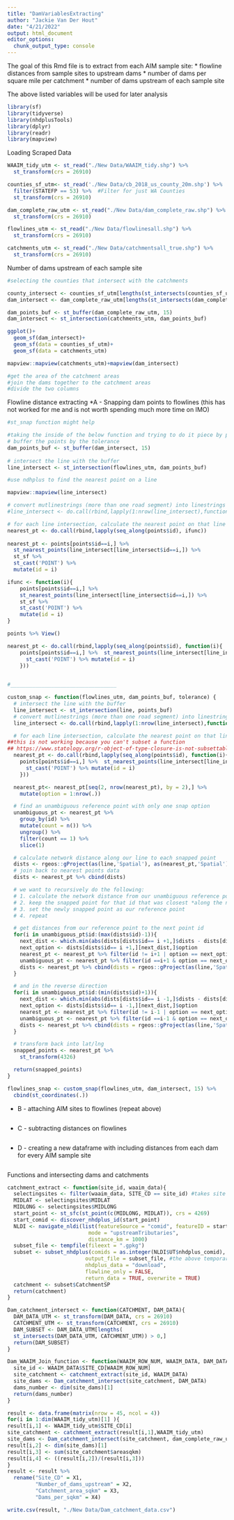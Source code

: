 ```yaml
---
title: "DamVariablesExtracting"
author: "Jackie Van Der Hout"
date: "4/21/2022"
output: html_document
editor_options: 
  chunk_output_type: console
---
```


The goal of this Rmd file is to extract from each AIM sample site:
* flowline distances from sample sites to upstream dams
* number of dams per square mile per catchment 
* number of dams upstream of each sample site

The above listed variables will be used for later analysis 


```r
library(sf)
library(tidyverse)
library(nhdplusTools)
library(dplyr)
library(readr)
library(mapview)

```

Loading Scraped Data
```r
WAAIM_tidy_utm <- st_read("./New Data/WAAIM_tidy.shp") %>% 
  st_transform(crs = 26910)

counties_sf_utm<- st_read('./New Data/cb_2018_us_county_20m.shp') %>% 
  filter(STATEFP == 53) %>%  #Filter for just WA Counties
  st_transform(crs = 26910)

dam_complete_raw_utm <- st_read("./New Data/dam_complete_raw.shp") %>% 
  st_transform(crs = 26910)

flowlines_utm <- st_read("./New Data/flowlinesall.shp") %>% 
  st_transform(crs = 26910)

catchments_utm <- st_read("./New Data/catchmentsall_true.shp") %>% 
  st_transform(crs = 26910)

```


Number of dams upstream of each sample site 
```r
#selecting the counties that intersect with the catchments 

county_intersect <- counties_sf_utm[lengths(st_intersects(counties_sf_utm, WAAIM_tidy_utm)) > 0,]
dam_intersect <- dam_complete_raw_utm[lengths(st_intersects(dam_complete_raw_utm, county_intersect)) > 0,]

dam_points_buf <- st_buffer(dam_complete_raw_utm, 15)
dam_intersect <- st_intersection(catchments_utm, dam_points_buf)

ggplot()+
  geom_sf(dam_intersect)+
  geom_sf(data = counties_sf_utm)+
  geom_sf(data = catchments_utm)

mapview::mapview(catchments_utm)+mapview(dam_intersect)

#get the area of the catchment areas
#join the dams together to the catchment areas 
#divide the two columns 

```


Flowline distance extracting 
*A - Snapping dam points to flowlines
(this has not worked for me and is not worth spending much more time on IMO)
```r

#st_snap function might help 

#taking the inside of the below function and trying to do it piece by piece 
# buffer the points by the tolerance
dam_points_buf <- st_buffer(dam_intersect, 15)
  
# intersect the line with the buffer
line_intersect <- st_intersection(flowlines_utm, dam_points_buf)

#use ndhplus to find the nearest point on a line 

mapview::mapview(line_intersect)

# convert mutlinestrings (more than one road segment) into linestrings
#line_intersect <- do.call(rbind,lapply(1:nrow(line_intersect),function(x){st_cast(line_intersect[x,],"LINESTRING")}))

# for each line intersection, calculate the nearest point on that line to our gps point
nearest_pt <- do.call(rbind,lapply(seq_along(points$id), ifunc))
  
nearest_pt <- points[points$id==i,] %>%  
  st_nearest_points(line_intersect[line_intersect$id==i,]) %>% 
  st_sf %>%
  st_cast('POINT') %>% 
  mutate(id = i) 

ifunc <- function(i){
    points[points$id==i,] %>%  
    st_nearest_points(line_intersect[line_intersect$id==i,]) %>% 
    st_sf %>%
    st_cast('POINT') %>% 
    mutate(id = i)
}

points %>% View()

nearest_pt <- do.call(rbind,lapply(seq_along(points$id), function(i){
    points[points$id==i,] %>%  st_nearest_points(line_intersect[line_intersect$id==i,]) %>% st_sf %>%
      st_cast('POINT') %>% mutate(id = i)
    }))

  
#__________________________________ 

custom_snap <- function(flowlines_utm, dam_points_buf, tolerance) {
  # intersect the line with the buffer
  line_intersect <- st_intersection(line, points_buf)
  # convert mutlinestrings (more than one road segment) into linestrings
  line_intersect <- do.call(rbind,lapply(1:nrow(line_intersect),function(x){st_cast(line_intersect[x,],"LINESTRING")}))

  # for each line intersection, calculate the nearest point on that line to our gps point
##this is not working because you can't subset a function 
## https://www.statology.org/r-object-of-type-closure-is-not-subsettable/ 
  nearest_pt <- do.call(rbind,lapply(seq_along(points$id), function(i){
    points[points$id==i,] %>%  st_nearest_points(line_intersect[line_intersect$id==i,]) %>% st_sf %>%
      st_cast('POINT') %>% mutate(id = i)
    }))

  nearest_pt<- nearest_pt[seq(2, nrow(nearest_pt), by = 2),] %>%
    mutate(option = 1:nrow(.))

  # find an unambiguous reference point with only one snap option
  unambiguous_pt <- nearest_pt %>%
    group_by(id) %>%
    mutate(count = n()) %>%
    ungroup() %>%
    filter(count == 1) %>%
    slice(1)

  # calculate network distance along our line to each snapped point
  dists <- rgeos::gProject(as(line,'Spatial'), as(nearest_pt,'Spatial'))
  # join back to nearest points data
  dists <- nearest_pt %>% cbind(dists)

  # we want to recursively do the following:
  # 1. calculate the network distance from our unambiguous reference point to the next id point in the data
  # 2. keep the snapped point for that id that was closest *along the network*  to the previous id
  # 3. set the newly snapped point as our reference point
  # 4. repeat

  # get distances from our reference point to the next point id
  for(i in unambiguous_pt$id:(max(dists$id)-1)){
    next_dist <- which.min(abs(dists[dists$id== i +1,]$dists - dists[dists$id== unambiguous_pt$id,]$dists ))
    next_option <- dists[dists$id== i +1,][next_dist,]$option
    nearest_pt <- nearest_pt %>% filter(id != i+1 | option == next_option)
    unambiguous_pt <- nearest_pt %>% filter(id ==i+1 & option == next_option)
    dists <- nearest_pt %>% cbind(dists = rgeos::gProject(as(line,'Spatial'), as(nearest_pt,'Spatial')))
  }

  # and in the reverse direction
  for(i in unambiguous_pt$id:(min(dists$id)+1)){
    next_dist <- which.min(abs(dists[dists$id== i -1,]$dists - dists[dists$id== unambiguous_pt$id,]$dists ))
    next_option <- dists[dists$id== i -1,][next_dist,]$option
    nearest_pt <- nearest_pt %>% filter(id != i-1 | option == next_option)
    unambiguous_pt <- nearest_pt %>% filter(id ==i-1 & option == next_option)
    dists <- nearest_pt %>% cbind(dists = rgeos::gProject(as(line,'Spatial'), as(nearest_pt,'Spatial')))
  }

  # transform back into lat/lng
  snapped_points <- nearest_pt %>%
    st_transform(4326)

  return(snapped_points)
}

flowlines_snap <- custom_snap(flowlines_utm, dam_intersect, 15) %>%
  cbind(st_coordinates(.))
```

* B - attaching AIM sites to flowlines (repeat above)
```r

```

* C - subtracting distances on flowlines
```r

```

* D - creating a new dataframe with including distances from each dam for every AIM sample site 
```r

```

Functions and intersecting dams and catchments
```r
catchment_extract <- function(site_id, waaim_data){
  selectingsites <- filter(waaim_data, SITE_CD == site_id) #takes site ID and filters dataset 
  MIDLAT <- selectingsites$MIDLAT
  MIDLONG <- selectingsites$MIDLONG
  start_point <- st_sfc(st_point(c(MIDLONG, MIDLAT)), crs = 4269)
  start_comid <- discover_nhdplus_id(start_point)
  NLDI <- navigate_nldi(list(featureSource = "comid", featureID = start_comid), 
                          mode = "upstreamTributaries", 
                          distance_km = 1000)
  subset_file <- tempfile(fileext = ".gpkg")
  subset <- subset_nhdplus(comids = as.integer(NLDI$UT$nhdplus_comid), 
                         output_file = subset_file, #the above temporary file 
                         nhdplus_data = "download", 
                         flowline_only = FALSE, 
                         return_data = TRUE, overwrite = TRUE)
  catchment <- subset$CatchmentSP
  return(catchment)
}

Dam_catchment_intersect <- function(CATCHMENT, DAM_DATA){
  DAM_DATA_UTM <- st_transform(DAM_DATA, crs = 26910)
  CATCHMENT_UTM <- st_transform(CATCHMENT, crs = 26910)
  DAM_SUBSET <- DAM_DATA_UTM[lengths(
  st_intersects(DAM_DATA_UTM, CATCHMENT_UTM)) > 0,]
  return(DAM_SUBSET)
}

Dam_WAAIM_Join_function <- function(WAAIM_ROW_NUM, WAAIM_DATA, DAM_DATA){
  site_id <- WAAIM_DATA$SITE_CD[WAAIM_ROW_NUM]
  site_catchment <- catchment_extract(site_id, WAAIM_DATA)
  site_dams <- Dam_catchment_intersect(site_catchment, DAM_DATA)
  dams_number <- dim(site_dams)[1]
  return(dams_number)
}

result <- data.frame(matrix(nrow = 45, ncol = 4))
for(i in 1:dim(WAAIM_tidy_utm)[1] ){
result[i,1] <- WAAIM_tidy_utm$SITE_CD[i]
site_catchment <- catchment_extract(result[i,1],WAAIM_tidy_utm)
site_dams <- Dam_catchment_intersect(site_catchment, dam_complete_raw_utm)
result[i,2] <- dim(site_dams)[1]
result[i,3] <- sum(site_catchment$areasqkm)
result[i,4] <- ((result[i,2])/(result[i,3]))
}
result <- result %>% 
  rename("Site_CD" = X1,
         "Number_of_dams_upstream" = X2,
         "Catchment_area_sqkm" = X3,
         "Dams_per_sqkm" = X4)

write.csv(result, "./New Data/Dam_catchment_data.csv")
        
```

